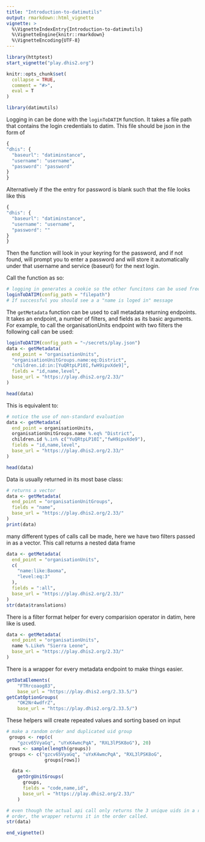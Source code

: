 ```yaml
---
title: "Introduction-to-datimutils"
output: rmarkdown::html_vignette
vignette: >
  %\VignetteIndexEntry{Introduction-to-datimutils}
  %\VignetteEngine{knitr::rmarkdown}
  %\VignetteEncoding{UTF-8}
---
```


```r
library(httptest)
start_vignette("play.dhis2.org")
```


```r
knitr::opts_chunk$set(
  collapse = TRUE,
  comment = "#>",
  eval = T
)
```

```r
library(datimutils)
```
Logging in can be done with the `loginToDATIM` function. It takes a file path that contains the login credentials to datim.
This file should be json in the form of
```r
{
"dhis": {
  "baseurl": "datiminstance",
  "username": "username",
  "password": "password"
}
}
```
Alternatively if the the entry for password is blank such that the file looks like this
```r
{
"dhis": {
  "baseurl": "datiminstance",
  "username": "username",
  "password": ""
}
}
```
Then the function will look in your keyring for the password, and if not found, will prompt you to enter a password and will store it automatically under that username and service (baseurl) for the next login.

Call the function as so:
```r
# logging in generates a cookie so the other funcitons can be used freely without credentials
loginToDATIM(config_path = "filepath")
# If successful you should see a a "name is loged in" message
```

The `getMetadata` function can be used to call metadata returning endpoints. It takes an endpoint, a number of filters, and fields as its basic arguments. For example, to call the organisationUnits endpoint with two filters the following call can be used:

```r
loginToDATIM(config_path = "~/secrets/play.json")
data <- getMetadata(
  end_point = "organisationUnits",
  "organisationUnitGroups.name:eq:District",
  "children.id:in:[YuQRtpLP10I,fwH9ipvXde9]",
  fields = "id,name,level",
  base_url = "https://play.dhis2.org/2.33/"
)

head(data)
```

This is equivalent to:

```r
# notice the use of non-standard evaluation
data <- getMetadata(
  end_point = organisationUnits,
  organisationUnitGroups.name %.eq% "District",
  children.id %.in% c("YuQRtpLP10I","fwH9ipvXde9"),
  fields = "id,name,level",
  base_url = "https://play.dhis2.org/2.33/"
)

head(data)
```

Data is usually returned in its most base class:
```r
# returns a vector
data <- getMetadata(
  end_point = "organisationUnitGroups",
  fields = "name",
  base_url = "https://play.dhis2.org/2.33/"
)
print(data)
```

many different types of calls call be made, here we have two filters passed in as a vector. This call returns a nested data frame
```r
data <- getMetadata(
  end_point = "organisationUnits",
  c(
    "name:like:Baoma",
    "level:eq:3"
  ),
  fields = ":all",
  base_url = "https://play.dhis2.org/2.33/"
)
str(data$translations)
```

There is a filter format helper for every comparision operator in datim, here like is used.
```r
data <- getMetadata(
  end_point = "organisationUnits",
  name %.Like% "Sierra Leone",
  base_url = "https://play.dhis2.org/2.33/"
)
```

There is a wrapper for every metadata endpoint to make things easier.
```r
getDataElements(
    "FTRrcoaog83",
    base_url = "https://play.dhis2.org/2.33.5/")
getCatOptionGroups(
    "OK2Nr4wdfrZ",
    base_url = "https://play.dhis2.org/2.33.5/")
```

These helpers will create repeated values and sorting based on input
```r
# make a random order and duplicated uid group
 groups <- rep(c(
    "gzcv65VyaGq", "uYxK4wmcPqA", "RXL3lPSK8oG"), 20)
 rows <- sample(length(groups))
 groups <- c("gzcv65VyaGq", "uYxK4wmcPqA", "RXL3lPSK8oG",
              groups[rows])

  data <-
    getOrgUnitGroups(
      groups,
      fields = "code,name,id",
      base_url = "https://play.dhis2.org/2.33/"
    )

# even though the actual api call only returns the 3 unique uids in a random
# order, the wrapper returns it in the order called.
str(data)
```





```r
end_vignette()
```
